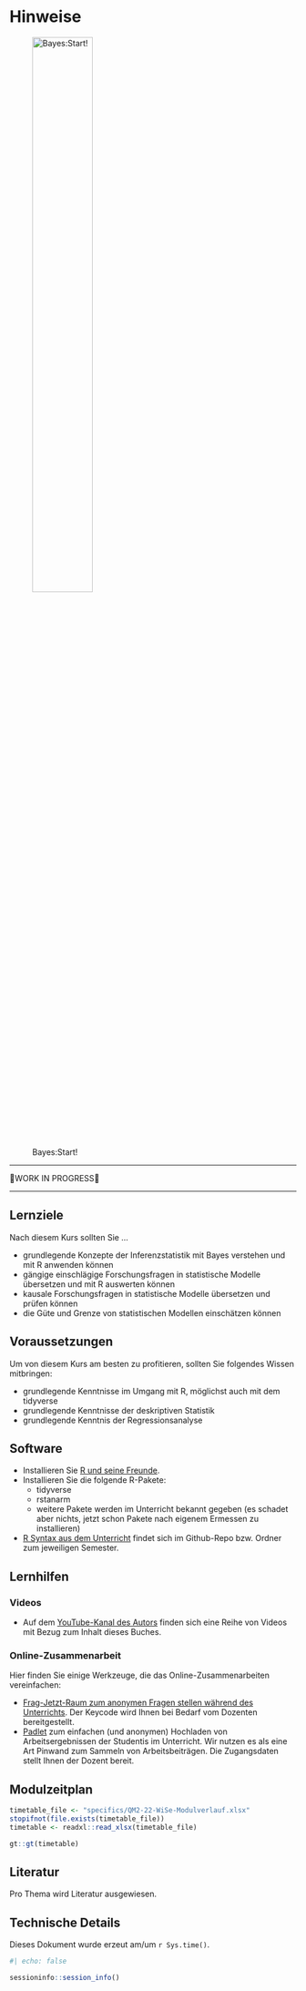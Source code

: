 # Hinweise {.unnumbered}


![Bayes:Start!](img/Golem_hex.png){width=50%}



---

🚧WORK IN PROGRESS🚧

---




## Lernziele

Nach diesem Kurs sollten Sie ...

- grundlegende Konzepte der Inferenzstatistik mit Bayes verstehen und mit R anwenden können
- gängige einschlägige Forschungsfragen in statistische Modelle übersetzen und mit R auswerten können
- kausale Forschungsfragen in statistische Modelle übersetzen und prüfen können
- die Güte und Grenze von statistischen Modellen einschätzen können




## Voraussetzungen

Um von diesem Kurs am besten zu profitieren,
sollten Sie folgendes Wissen mitbringen:

    
- grundlegende Kenntnisse im Umgang mit R, möglichst auch mit dem tidyverse
- grundlegende Kenntnisse der deskriptiven Statistik
- grundlegende Kenntnis der Regressionsanalyse




## Software

- Installieren Sie [R und seine Freunde](https://data-se.netlify.app/2021/11/30/installation-von-r-und-seiner-freunde/).
- Installieren Sie die folgende R-Pakete:
    - tidyverse
    - rstanarm
    - weitere Pakete werden im Unterricht bekannt gegeben (es schadet aber nichts, jetzt schon Pakete nach eigenem Ermessen zu installieren)
- [R Syntax aus dem Unterricht](https://github.com/sebastiansauer/Lehre) findet sich im Github-Repo bzw. Ordner zum jeweiligen Semester.



## Lernhilfen


### Videos

- Auf dem [YouTube-Kanal des Autors](https://www.youtube.com/channel/UCkvdtj8maE7g-SOCh4aDB9g) finden sich eine Reihe von Videos mit Bezug zum Inhalt dieses Buches.



### Online-Zusammenarbeit

Hier finden Sie einige Werkzeuge, 
die das Online-Zusammenarbeiten vereinfachen: 

- [Frag-Jetzt-Raum zum anonymen Fragen stellen während des Unterrichts](https://frag.jetzt/home). Der Keycode wird Ihnen bei Bedarf vom Dozenten bereitgestellt.
- [Padlet](https://de.padlet.com/) zum einfachen (und anonymen) Hochladen von Arbeitsergebnissen der Studentis im Unterricht. Wir nutzen es als eine Art Pinwand zum Sammeln von Arbeitsbeiträgen. Die Zugangsdaten stellt Ihnen der Dozent bereit.





## Modulzeitplan





```r
timetable_file <- "specifics/QM2-22-WiSe-Modulverlauf.xlsx"
stopifnot(file.exists(timetable_file))
timetable <- readxl::read_xlsx(timetable_file)

gt::gt(timetable)
```








## Literatur

Pro Thema wird Literatur ausgewiesen. 



## Technische Details

Dieses Dokument wurde erzeut am/um `r Sys.time()`.


```r
#| echo: false

sessioninfo::session_info()

```



